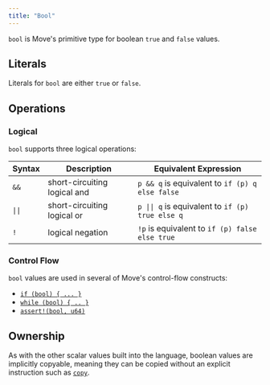 ```yaml
---
title: "Bool"
---
```


`bool` is Move's primitive type for boolean `true` and `false` values.

## Literals

Literals for `bool` are either `true` or `false`.

## Operations

### Logical

`bool` supports three logical operations:

| Syntax | Description                  | Equivalent Expression                            |
| ------ | ---------------------------- | ------------------------------------------------ |
| `&&`   | short-circuiting logical and | `p && q` is equivalent to `if (p) q else false`  |
| `\|\|` | short-circuiting logical or  | `p \|\| q` is equivalent to `if (p) true else q` |
| `!`    | logical negation             | `!p` is equivalent to `if (p) false else true`   |

### Control Flow

`bool` values are used in several of Move's control-flow constructs:

- [`if (bool) { ... }`](../../../../build/smart-contracts/book/conditionals)
- [`while (bool) { .. }`](../../../../build/smart-contracts/book/loops)
- [`assert!(bool, u64)`](../../../../build/smart-contracts/book/abort-and-assert)

## Ownership

As with the other scalar values built into the language, boolean values are implicitly copyable,
meaning they can be copied without an explicit instruction such as
[`copy`](../../../../build/smart-contracts/book/variables.mdx#move-and-copy).
